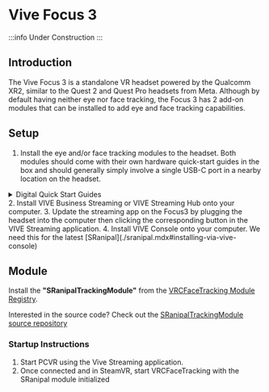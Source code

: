 # Vive Focus 3

:::info
Under Construction
:::

## Introduction

The Vive Focus 3 is a standalone VR headset powered by the Qualcomm XR2, similar to the Quest 2 and Quest Pro headsets from Meta.
Although by default having neither eye nor face tracking, the Focus 3 has 2 add-on modules that can be installed to add eye and face tracking capabilities.

## Setup

1. Install the eye and/or face tracking modules to the headset. Both modules should come with their own hardware quick-start guides in the box and should generally simply involve a single USB-C port in a nearby location on the headset. 
<details>
  <summary>Digital Quick Start Guides</summary>
  <div>
    <div>
      <ol>
        <li><a href="https://dl.vive.com/QSG/Accessory/VIVE_Focus_3_Eye_Tracker_QSG.pdf" target="_blank">Face Tracker Quick Start Guide</a></li>
        <li><a href="https://dl.vive.com/QSG/Accessory/VIVE_Focus_3_Eye_Tracker_QSG.pdf" target="_blank">Eye Tracker Quick Start Guide</a></li>
      </ol>
    </div>
  </div>
</details>
2. Install VIVE Business Streaming or VIVE Streaming Hub onto your computer.
3. Update the streaming app on the Focus3 by plugging the headset into the computer then clicking the corresponding button in the VIVE Streaming application.
4. Install VIVE Console onto your computer. We need this for the latest [SRanipal](./sranipal.mdx#installing-via-vive-console)

## Module

Install the **"SRanipalTrackingModule"** from the [VRCFaceTracking Module Registry](../../vrcft-software/vrcft.mdx#module-registry).

Interested in the source code? Check out the [SRanipalTrackingModule source repository](https://github.com/VRCFaceTracking/SRanipalTrackingModule)

### Startup Instructions

1. Start PCVR using the Vive Streaming application.
2. Once connected and in SteamVR, start VRCFaceTracking with the SRanipal module initialized
